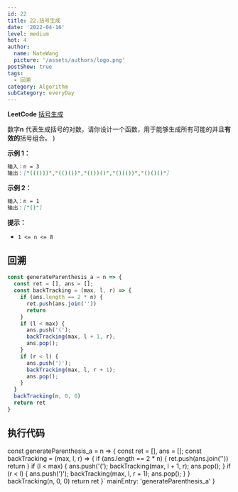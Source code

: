 ```yaml
---
id: 22
title: 22.括号生成
date: '2022-04-16'
level: medium
hot: 4
author:
  name: NateWang
  picture: '/assets/authors/logo.png'
postShow: true
tags:
  - 回溯
category: Algorithm
subCategory: everyDay
---
```



<Strong>LeetCode</Strong> [括号生成](https://leetcode-cn.com/problems/generate-parentheses/description/)


  <Para>
    数字<Strong>n</Strong>
    代表生成括号的对数，请你设计一个函数，用于能够生成所有可能的并且<Strong>有效的</Strong>括号组合。
  </Para>
)

<SideNote type='info' title='题目描述' children={cBox}/>



**示例 1：**

```md
输入：n = 3
输出：["((()))","(()())","(())()","()(())","()()()"]
```

**示例 2：**

```md
输入：n = 1
输出：["()"]
```

**提示：**

- `1 <= n <= 8`


## 回溯

```js
const generateParenthesis_a = n => {
  const ret = [], ans = [];
  const backTracking = (max, l, r) => {
    if (ans.length == 2 * n) {
      ret.push(ans.join(''))
      return
    }
    if (l < max) {
      ans.push('(');
      backTracking(max, l + 1, r);
      ans.pop();
    }
    if (r < l) {
      ans.push(')');
      backTracking(max, l, r + 1);
      ans.pop();
    }
  }
  backTracking(n, 0, 0)
  return ret
}
```


## 执行代码

const generateParenthesis_a = n => {
  const ret = [], ans = [];
  const backTracking = (max, l, r) => {
    if (ans.length == 2 * n) {
      ret.push(ans.join(''))
      return
    }
    if (l < max) {
      ans.push('(');
      backTracking(max, l + 1, r);
      ans.pop();
    }
    if (r < l) {
      ans.push(')');
      backTracking(max, l, r + 1);
      ans.pop();
    }
  }
  backTracking(n, 0, 0)
  return ret
}`
  mainEntry: 'generateParenthesis_a'
}

<PlayGround js={js} mode='algo' options={options}/> 

